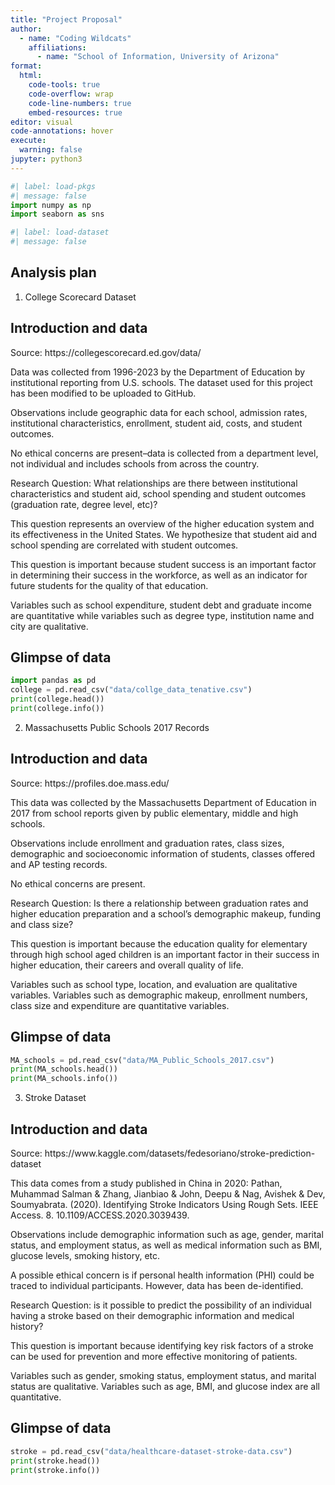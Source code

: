 ```yaml
---
title: "Project Proposal"
author: 
  - name: "Coding Wildcats"
    affiliations:
      - name: "School of Information, University of Arizona"
format:
  html:
    code-tools: true
    code-overflow: wrap
    code-line-numbers: true
    embed-resources: true
editor: visual
code-annotations: hover
execute:
  warning: false
jupyter: python3
---
```


```python
#| label: load-pkgs
#| message: false
import numpy as np
import seaborn as sns
```

```python
#| label: load-dataset
#| message: false
```

## Analysis plan

1.  College Scorecard Dataset

## Introduction and data

Source: https://collegescorecard.ed.gov/data/

Data was collected from 1996-2023 by the Department of Education by institutional reporting from U.S. schools. The dataset used for this project has been modified to be uploaded to GitHub.

Observations include geographic data for each school, admission rates, institutional characteristics, enrollment, student aid, costs, and student outcomes.

No ethical concerns are present--data is collected from a department level, not individual and includes schools from across the country.

Research Question: What relationships are there between institutional characteristics and student aid, school spending and student outcomes (graduation rate, degree level, etc)?

This question represents an overview of the higher education system and its effectiveness in the United States. We hypothesize that student aid and school spending are correlated with student outcomes.

This question is important because student success is an important factor in determining their success in the workforce, as well as an indicator for future students for the quality of that education.

Variables such as school expenditure, student debt and graduate income are quantitative while variables such as degree type, institution name and city are qualitative.

## Glimpse of data

```python
import pandas as pd
college = pd.read_csv("data/collge_data_tenative.csv")
print(college.head())
print(college.info())
```

2.  Massachusetts Public Schools 2017 Records

## Introduction and data

Source: https://profiles.doe.mass.edu/

This data was collected by the Massachusetts Department of Education in 2017 from school reports given by public elementary, middle and high schools.

Observations include enrollment and graduation rates, class sizes, demographic and socioeconomic information of students, classes offered and AP testing records.

No ethical concerns are present.

Research Question: Is there a relationship between graduation rates and higher education preparation and a school's demographic makeup, funding and class size?

This question is important because the education quality for elementary through high school aged children is an important factor in their success in higher education, their careers and overall quality of life.

Variables such as school type, location, and evaluation are qualitative variables. Variables such as demographic makeup, enrollment numbers, class size and expenditure are quantitative variables.

## Glimpse of data

```python
MA_schools = pd.read_csv("data/MA_Public_Schools_2017.csv")
print(MA_schools.head())
print(MA_schools.info())
```

3.  Stroke Dataset

## Introduction and data

Source: https://www.kaggle.com/datasets/fedesoriano/stroke-prediction-dataset

This data comes from a study published in China in 2020: Pathan, Muhammad Salman & Zhang, Jianbiao & John, Deepu & Nag, Avishek & Dev, Soumyabrata. (2020). Identifying Stroke Indicators Using Rough Sets. IEEE Access. 8. 10.1109/ACCESS.2020.3039439.

Observations include demographic information such as age, gender, marital status, and employment status, as well as medical information such as BMI, glucose levels, smoking history, etc.

A possible ethical concern is if personal health information (PHI) could be traced to individual participants. However, data has been de-identified.

Research Question: is it possible to predict the possibility of an individual having a stroke based on their demographic information and medical history?

This question is important because identifying key risk factors of a stroke can be used for prevention and more effective monitoring of patients.

Variables such as gender, smoking status, employment status, and marital status are qualitative. Variables such as age, BMI, and glucose index are all quantitative.

## Glimpse of data

```python
stroke = pd.read_csv("data/healthcare-dataset-stroke-data.csv")
print(stroke.head())
print(stroke.info())
```